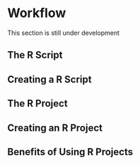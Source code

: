 # Workflow

:::{.callout-caution appearance=minimal}
This section is still under development
:::

## The R Script
## Creating a R Script 
## The R Project
## Creating an R Project
## Benefits of Using R Projects
